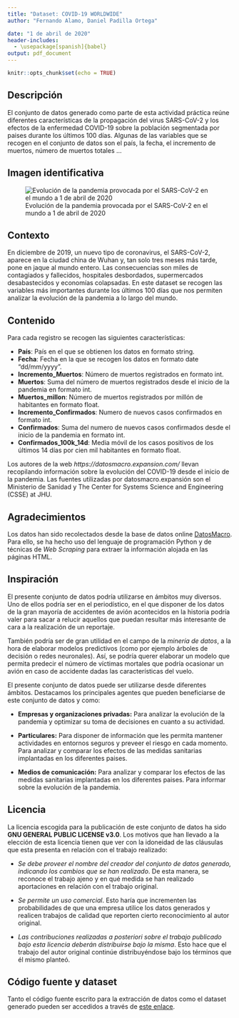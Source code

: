 ```yaml
---
title: "Dataset: COVID-19 WORLDWIDE"
author: "Fernando Alamo, Daniel Padilla Ortega"

date: "1 de abril de 2020"
header-includes:
  - \usepackage[spanish]{babel}
output: pdf_document
---
```


```r
knitr::opts_chunk$set(echo = TRUE)
```

## Descripción

El conjunto de datos generado como parte de esta actividad práctica reúne diferentes características de la propagación del virus SARS-CoV-2 y los efectos de la enfermedad COVID-19 sobre la población segmentada por paises durante los últimos 100 días. Algunas de las variables que se recogen en el conjunto de datos son el país, la fecha, el incremento de muertos, número de muertos totales ...

## Imagen identificativa

![Evolución de la pandemia provocada por el SARS-CoV-2 en el mundo a 1 de abril de 2020](./covidww.png)

## Contexto

En diciembre de 2019, un nuevo tipo de coronavirus, el SARS-CoV-2, aparece en la ciudad china de Wuhan y, tan solo tres meses más tarde, pone en jaque al mundo entero. Las consecuencias son miles de contagiados y fallecidos, hospitales desbordados, supermercados desabastecidos y economías colapsadas. En este dataset se recogen las variables más importantes durante los últimos 100 días que nos permiten analizar la evolución de la pandemia a lo largo del mundo. 


\newpage
## Contenido

Para cada registro se recogen las siguientes características:

* **País**: País en el que se obtienen los datos en formato string.  
* **Fecha**: Fecha en la que se recogen los datos en formato date "dd/mm/yyyy".   
* **Incremento_Muertos**: Número de muertos registrados en formato int.  
* **Muertos**: Suma del número de muertos registrados desde el inicio de la pandemia en formato int.  
* **Muertos_millon**: Número de muertos registrados por millón de habitantes en formato float.   
* **Incremento_Confirmados**: Numero de nuevos casos confirmados en formato int.  
* **Confirmados**: Suma del numero de nuevos casos confirmados desde el inicio de la pandemia en formato int.  
* **Confirmados_100k_14d**: Media móvil de los casos positivos de los últimos 14 días por cien mil habitantes en formato float.   

Los autores de la web *https://datosmacro.expansion.com/* llevan recopilando información sobre la evolución del COVID-19 desde el inicio de la pandemia. Las fuentes utilizadas por datosmacro.expansión son el Ministerio de Sanidad y The Center for Systems Science and Engineering (CSSE) at JHU.

## Agradecimientos

Los datos han sido recolectados desde la base de datos online [DatosMacro](https://datosmacro.expansion.com/otros/coronavirus). Para ello, se ha hecho uso del lenguaje de programación Python y de técnicas de *Web Scraping* para extraer la información alojada en las páginas HTML.

## Inspiración

El presente conjunto de datos podría utilizarse en ámbitos muy diversos. Uno de ellos podría ser en el periodístico, en el que disponer de los datos de la gran mayoría de accidentes de avión acontecidos en la historia podría valer para sacar a relucir aquellos que puedan resultar más interesante de cara a la realización de un reportaje.

También podría ser de gran utilidad en el campo de la *minería de datos*, a la hora de elaborar modelos predictivos (como por ejemplo árboles de decisión o redes neuronales). Así, se podría querer elaborar un modelo que permita predecir el número de víctimas mortales que podría ocasionar un avión en caso de accidente dadas las características del vuelo.


El presente conjunto de datos puede ser utilizarse desde diferentes ámbitos. Destacamos los principales agentes que pueden beneficiarse de este conjunto de datos y como:

* **Empresas y organizaciones privadas:** Para analizar la evolución de la pandemia y optimizar su toma de decisiones en cuanto a su actividad.  

* **Particulares:** Para disponer de información que les permita mantener actividades en entornos seguros y preveer el riesgo en cada momento. Para analizar y comparar los efectos de las medidas sanitarias implantadas en los diferentes paises.   

* **Medios de comunicación:** Para analizar y comparar los efectos de las medidas sanitarias implantadas en los diferentes paises. Para informar sobre la evolución de la pandemia.  

## Licencia

La licencia escogida para la publicación de este conjunto de datos ha sido **GNU GENERAL PUBLIC LICENSE v3.0**. Los motivos que han llevado a la elección de esta licencia tienen que ver con la idoneidad de las cláusulas que esta presenta en relación con el trabajo realizado:

* *Se debe proveer el nombre del creador del conjunto de datos generado, indicando los cambios que se han realizado*. De esta manera, se reconoce el trabajo ajeno y en qué medida se han realizado aportaciones en relación con el trabajo original.

* *Se permite un uso comercial*. Esto haría que incrementen las probabilidades de que una empresa utilice los datos generados y realicen trabajos de calidad que reporten cierto reconocimiento al autor original.

* *Las contribuciones realizadas a posteriori sobre el trabajo publicado bajo esta licencia deberán distribuirse bajo la misma*. Esto hace que el trabajo del autor original continúe distribuyéndose bajo los términos que él mismo planteó.

## Código fuente y dataset

Tanto el código fuente escrito para la extracción de datos como el dataset generado pueden ser accedidos a través de [este enlace](https://github.com/falamo1969/COVID-19_worldwide).
